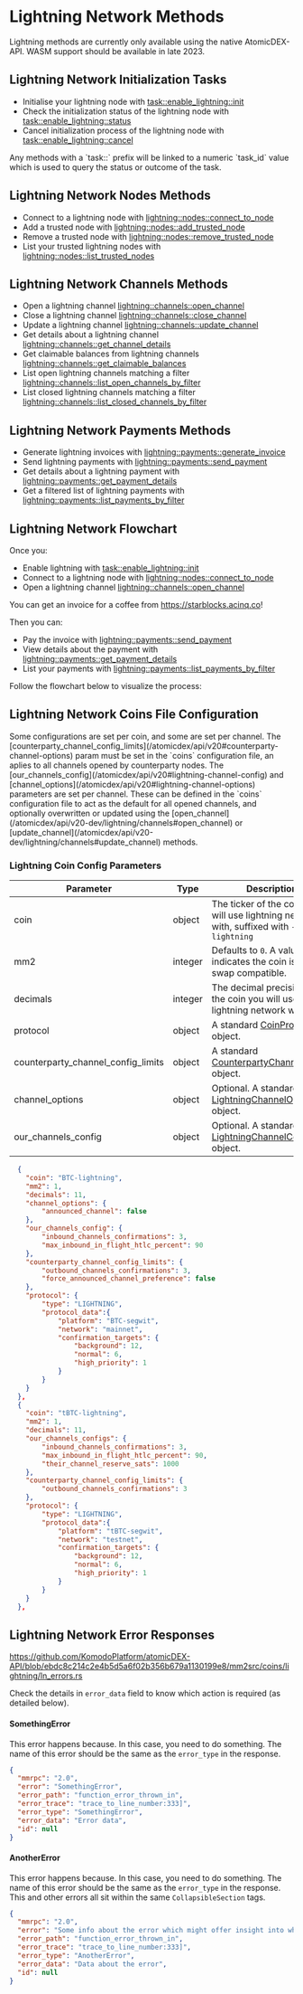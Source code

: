 
# Lightning Network Methods

<Note>
Lightning methods are currently only available using the native AtomicDEX-API. WASM support should be available in late 2023.
</Note>


## Lightning Network Initialization Tasks

- Initialise your lightning node with [task::enable_lightning::init](/atomicdex/api/v20-dev/lightning/activation#init)
- Check the initialization status of the lightning node with [task::enable_lightning::status](/atomicdex/api/v20-dev/lightning/activation#status)
- Cancel initialization process of the lightning node with [task::enable_lightning::cancel](/atomicdex/api/v20-dev/lightning/activation#cancel)

<Note>
Any methods with a `task::` prefix will be linked to a numeric `task_id` value which is used to query the status or outcome of the task.
</Note>


## Lightning Network Nodes Methods

- Connect to a lightning node with [lightning::nodes::connect_to_node](/atomicdex/api/v20-dev/lightning/nodes#connect_to_node)
- Add a trusted node with [lightning::nodes::add_trusted_node](/atomicdex/api/v20-dev/lightning/nodes#add_trusted_node)
- Remove a trusted node with [lightning::nodes::remove_trusted_node](/atomicdex/api/v20-dev/lightning/nodes#remove_trusted_node)
- List your trusted lightning nodes with [lightning::nodes::list_trusted_nodes](/atomicdex/api/v20-dev/lightning/nodes#list_trusted_nodes)


## Lightning Network Channels Methods

- Open a lightning channel [lightning::channels::open_channel](/atomicdex/api/v20-dev/lightning/channels#open_channel)
- Close a lightning channel [lightning::channels::close_channel](/atomicdex/api/v20-dev/lightning/channels#close_channel)
- Update a lightning channel [lightning::channels::update_channel](/atomicdex/api/v20-dev/lightning/channels#update_channel)
- Get details about a lightning channel [lightning::channels::get_channel_details](/atomicdex/api/v20-dev/lightning/channels#get_channel_details)
- Get claimable balances from lightning channels [lightning::channels::get_claimable_balances](/atomicdex/api/v20-dev/lightning/channels#get_claimable_balances)
- List open lightning channels matching a filter [lightning::channels::list_open_channels_by_filter](/atomicdex/api/v20-dev/lightning/channels#list_open_channels_by_filter)
- List closed lightning channels matching a filter [lightning::channels::list_closed_channels_by_filter](/atomicdex/api/v20-dev/lightning/channels#list_closed_channels_by_filter)


## Lightning Network Payments Methods

- Generate lightning invoices with [lightning::payments::generate_invoice](/atomicdex/api/v20-dev/lightning/payments#generate_invoice)
- Send lightning payments with [lightning::payments::send_payment](/atomicdex/api/v20-dev/lightning/payments#send_payment)
- Get details about a lightning payment with [lightning::payments::get_payment_details](/atomicdex/api/v20-dev/lightning/payments#get_payment_details)
- Get a filtered list of lightning payments with [lightning::payments::list_payments_by_filter](/atomicdex/api/v20-dev/lightning/payments#list_payments_by_filter)


## Lightning Network Flowchart

Once you:
- Enable lightning with [task::enable_lightning::init](/atomicdex/api/v20-dev/lightning/activation#init)
- Connect to a lightning node with [lightning::nodes::connect_to_node](/atomicdex/api/v20-dev/lightning/nodes#connect_to_node)
- Open a lightning channel [lightning::channels::open_channel](/atomicdex/api/v20-dev/lightning/channels#open_channel)

You can get an invoice for a coffee from https://starblocks.acinq.co!

Then you can:
- Pay the invoice with [lightning::payments::send_payment](/atomicdex/api/v20-dev/lightning/payments#send_payment)
- View details about the payment with [lightning::payments::get_payment_details](/atomicdex/api/v20-dev/lightning/payments#get_payment_details)
- List your payments with [lightning::payments::list_payments_by_filter](/atomicdex/api/v20-dev/lightning/payments#list_payments_by_filter)

Follow the flowchart below to visualize the process:

<OptimizedImage src={lightningflowchart} classNaming="w-full" alt="Lighning Network Flowchart" />


## Lightning Network Coins File Configuration

<Note>
Some configurations are set per coin, and some are set per channel. The [counterparty_channel_config_limits](/atomicdex/api/v20#counterparty-channel-options) param must be set in the `coins` configuration file, an aplies to all channels opened by counterparty nodes. The [our_channels_config](/atomicdex/api/v20#lightning-channel-config) and [channel_options](/atomicdex/api/v20#lightning-channel-options) parameters are set per channel. These can be defined in the `coins` configuration file to act as the default for all opened channels, and optionally overwritten or updated using the [open_channel](/atomicdex/api/v20-dev/lightning/channels#open_channel) or [update_channel](/atomicdex/api/v20-dev/lightning/channels#update_channel) methods.
</Note>


### Lightning Coin Config Parameters

| Parameter                          | Type    | Description                                                                                           |
|------------------------------------|---------|-------------------------------------------------------------------------------------------------------|
| coin                               | object  | The ticker of the coin you will use lightning network with, suffixed with `-lightning`                |
| mm2                                | integer | Defaults to `0`. A value of `1`, indicates the coin is atomic swap compatible.                        |
| decimals                           | integer | The decimal precision of the coin you will use the lightning network with.                            |
| protocol                           | object  | A standard [CoinProtocol](/atomicdex/api/v20#coin-protocol) object.                                   |
| counterparty_channel_config_limits | object  | A standard [CounterpartyChannelConfig](/atomicdex/api/v20#counterparty-channel-options) object.       |
| channel_options                    | object  | Optional. A standard [LightningChannelOptions](/atomicdex/api/v20#lightning-channel-options) object.  |
| our_channels_config                | object  | Optional. A standard [LightningChannelConfig](/atomicdex/api/v20#lightning-channel-config) object.    |


<CollapsibleSection expandedText='Hide Example Config' collapsedText='Show Example Config'>

```json
  {
    "coin": "BTC-lightning",
    "mm2": 1,
    "decimals": 11,
    "channel_options": {
        "announced_channel": false
    },
    "our_channels_config": {
        "inbound_channels_confirmations": 3,
        "max_inbound_in_flight_htlc_percent": 90
    },
    "counterparty_channel_config_limits": {
        "outbound_channels_confirmations": 3,
        "force_announced_channel_preference": false
    },
    "protocol": {
        "type": "LIGHTNING",
        "protocol_data":{
            "platform": "BTC-segwit",
            "network": "mainnet",
            "confirmation_targets": {
                "background": 12,
                "normal": 6,
                "high_priority": 1
            }
        }
    }
  },
  {
    "coin": "tBTC-lightning",
    "mm2": 1,
    "decimals": 11,
    "our_channels_configs": {
        "inbound_channels_confirmations": 3,
        "max_inbound_in_flight_htlc_percent": 90,
        "their_channel_reserve_sats": 1000
    },
    "counterparty_channel_config_limits": { 
        "outbound_channels_confirmations": 3
    },
    "protocol": {
        "type": "LIGHTNING",
        "protocol_data":{
            "platform": "tBTC-segwit",
            "network": "testnet",
            "confirmation_targets": {
                "background": 12,
                "normal": 6,
                "high_priority": 1
            }
        }
    }
  },
```
</CollapsibleSection>


## Lightning Network Error Responses

https://github.com/KomodoPlatform/atomicDEX-API/blob/ebdc8c214c2e4b5d5a6f02b356b679a1130199e8/mm2src/coins/lightning/ln_errors.rs

Check the details in `error_data` field to know which action is required (as detailed below).

<CollapsibleSection expandedText='Hide Errors' collapsedText='Show Errors'>


#### SomethingError

This error happens because. In this case, you need to do something.
The name of this error should be the same as the `error_type` in the response.

```json
{
  "mmrpc": "2.0",
  "error": "SomethingError",
  "error_path": "function_error_thrown_in",
  "error_trace": "trace_to_line_number:333]",
  "error_type": "SomethingError",
  "error_data": "Error data",
  "id": null
}
```

#### AnotherError

This error happens because. In this case, you need to do something.
The name of this error should be the same as the `error_type` in the response.
This and other errors all sit within the same `CollapsibleSection` tags.

```json
{
  "mmrpc": "2.0",
  "error": "Some info about the error which might offer insight into what went wrong",
  "error_path": "function_error_thrown_in",
  "error_trace": "trace_to_line_number:333]",
  "error_type": "AnotherError",
  "error_data": "Data about the error",
  "id": null
}
```

</CollapsibleSection>
